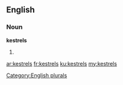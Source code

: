 ==English==

===Noun===
'''kestrels'''

# {{plural of|kestrel}}

[[Category:English plurals]]

[[ar:kestrels]]
[[fr:kestrels]]
[[ku:kestrels]]
[[my:kestrels]]